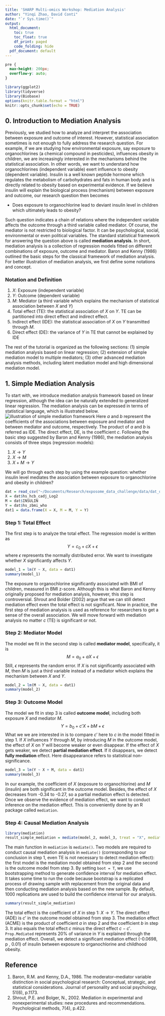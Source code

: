 ```yaml
---
title: 'SHARP Multi-omics Workshop: Mediation Analysis'
author: "Yinqi Zhao, David Conti"
date: "`r Sys.time()`"
output:
  html_document:
    toc: true
    toc_float: true
    df_print: paged
    code_folding: hide
  pdf_document: default
---
```


```css
pre {
  max-height: 200px;
  overflow-y: auto;
}
```

```r
library(ggplot2)
library(tidyverse)
library(Biobase)
options(knitr.table.format = "html")
knitr::opts_chunk$set(echo = TRUE)
```



## 0. Introduction to Mediation Analysis
Previously, we studied how to analyze and interpret the association between exposure and outcome of interest. However, statistical association sometimes is not enough to fully address the research question. For example, if we are studying how environmental exposure, say exposure to organochlorines (a chemical compound in pesticides), influences obesity in children, we are increasingly interested in the mechanisms behind the statistical association. In other words, we want to understand how organochlorines (independent variable) exert influence to obesity (dependent variable). Insulin is a well known peptide hormone which regulates the metabolism of carbohydrates and fats in human body and is directly related to obesity based on experimental evidence. If we believe insulin will explain the biological process (mechanism) between exposure and outcome, our research question then becomes

* Does exposure to organochlorine lead to deviant insulin level in children which ultimately leads to obesity?

Such question indicates a chain of relations where the independent variable affects the outcome through a third variable called mediator. Of course, the mediator is not restricted to biological factor. It can be psychological, social, environmental or even political variables. The standard statistical framework for answering the question above is called **mediation analysis**. In short, mediation analysis is a collection of regression models fitted on different combinations of exposure, outcome and mediator. Baron and Kenny (1986) outlined the basic steps for the classical framework of mediation analysis. For better illustration of mediation analysis, we first define some notations and concept.

### Notation and Definition 
1. $X$: Exposure (independent variable)
2. $Y$: Outcome (dependent variable)
3. $M$: Mediator (a third variable which explains the mechanism of statistical association between $X$ and $Y$)
4. Total effect (TE): the statistical association of $X$ on $Y$. TE can be partitioned into direct effect and indirect effect.
5. Indirect effect (IDE): the statistical association of $X$ on $Y$ transmitted through $M$.
6. Direct effect (DE): the variance of $Y$ in TE that cannot be explained by IDE

The rest of the tutorial is organized as the following sections: (1) simple mediation analysis based on linear regression; (2) extension of simple mediation model to multiple mediators; (3) other advanced mediation analysis methods, including latent mediation model and high dimensional mediation model.

## 1. Simple Mediation Analysis
To start with, we introduce mediation analysis framework based on linear regression, although the idea can be naturally extended to generalized linear regression. The mediation analysis can be expressed in terms of statistical language, which is illustrated below. 
![illustration of simple mediation framework](fig1_simple-mediation.png)
Here $a$ and $b$ represent the coefficients of the associations between exposure and mediator and between mediator and outcome, respectively. The product of $a$ and $b$ is referred as IDE. The direct effect, DE, is the coefficient $c$. Following the basic step suggested by Baron and Kenny (1986), the mediation analysis consists of three steps (regression models):

1. $X \rightarrow Y$
2. $X \rightarrow M$
3. $X + M \rightarrow Y$

We will go through each step by using the example question: whether insulin level mediates the association between exposure to organochlorine and obesity in children?
```r
dat = read_csv("~/Documents/Research/exposome_data_challenge/data/dat_organochlorines.csv")
X = dat$hs_hcb_cadj_Log2
M = dat$INSULIN
Y = dat$hs_zbmi_who
dat1 = data.frame(X = X, M = M, Y = Y)
```


### Step 1: Total Effect
The first step is to analyze the total effect. The regression model is written as
$$
Y = c_0 + cX + \epsilon
$$
where $\epsilon$ represents the normally distributed error. We want to investigate whether $X$ significantly affects $Y$. 
```r
model_1 = lm(Y ~ X, data = dat1)
summary(model_1)
```
The exposure to organochlorine significantly associated with BMI of children, measured in BMI z-score. Although this is what Baron and Kenny originally proposed for mediation analysis, however, this step is controversial. Shrout and Bolder (2002) argue that we can still detect mediation effect even the total effect is not significant. Now in practice, the first step of mediation analysis is used as reference for researchers to get a sense of the overall association. We will move forward with mediation analysis no matter $c$ (TE) is significant or not.

### Step 2: Mediator Model
The model we fit in the second step is called **mediator model**, specifically, it is 
$$
M = a_0 + aX + \epsilon
$$
Still, $\epsilon$ represents the random error. If $X$ is not significantly associated with $M$, then $M$ is just a third variable instead of a mediator which explains the mechanism between $X$ and $Y$. 
```r
model_2 = lm(M ~ X, data = dat1)
summary(model_2)
```

### Step 3: Outcome Model
The model we fit in step 3 is called **outcome model**, including both exposure $X$ and mediator $M$.
$$
Y = b_0 + c'X + bM + \epsilon
$$
What we we are interested in is to compare $c'$ here to $c$ in the model fitted in step 1. If $X$ influences $Y$ through $M$, by introducing $M$ in the outcome model, the effect of $X$ on $Y$ will become weaker or even disappear. If the effect of $X$ gets weaker, we detect **partial mediation effect**. If it disappears, we detect **fully mediation** effect. Here disappearance refers to statistical non-significance.
```r
model_3 = lm(Y ~ X + M, data = dat1)
summary(model_3)
```

In our example, the coefficient of $X$ (exposure to organochlorine) and $M$ (insulin) are both significant in the outcome model. Besides, the effect of $X$ decreases from -0.34 to -0.27, so a partial mediation effect is detected. Once we observe the evidence of mediation effect, we want to conduct inference on the mediation effect. This is conveniently done by an R package called `mediation`.

### Step 4: Causal Mediation Analysis
```r
library(mediation)
result_simple_mediation = mediate(model_2, model_3, treat = "X", mediator = "M", boot = T)
```
The main function in `mediation` is `mediate()`. Two models are required to conduct causal mediation analysis in `mediate()` (corresponding to our conclusion in step 1, even TE is not necessary to detect mediation effect): the first model is the mediation model obtained from step 2 and the second is the outcome model from step 3. By setting `boot = T`, we use bootstrapping method to generate confidence interval for mediation effect. It takes some time to run the code because bootstrap is a replicated process of drawing sample with replacement from the original data and then  conducting mediation analysis based on the new sample. By default, 1000 replications are used to build the confidence interval for our analysis.
```r
summary(result_simple_mediation)
```

The total effect is the coefficient of $X$ in step 1: $X \rightarrow Y$. The direct effect (ADE) is $c'$ in the outcome model obtained from step 3. The mediation effect (ACME) is the product of coefficient $a$ in step 2 and the coefficient $b$ in step 3. It also equals the total effect $c$ minus the direct effect $c - c'$. `Prop.Mediated` represents 20% of variance in $Y$ is explained through the mediation effect. Overall, we detect a significant mediation effect (-0.0698, p , 0.01) of insulin between exposure to organochlorine and childhood obesity.


## Reference
1. Baron, R.M. and Kenny, D.A., 1986. The moderator–mediator variable distinction in social psychological research: Conceptual, strategic, and statistical considerations. Journal of personality and social psychology, 51(6), p.1173.
2. Shrout, P.E. and Bolger, N., 2002. Mediation in experimental and nonexperimental studies: new procedures and recommendations. Psychological methods, 7(4), p.422.